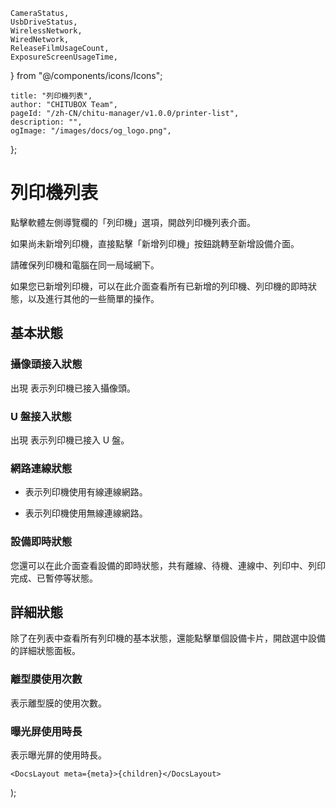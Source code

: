 	CameraStatus,
	UsbDriveStatus,
	WirelessNetwork,
	WiredNetwork,
	ReleaseFilmUsageCount,
	ExposureScreenUsageTime,
} from "@/components/icons/Icons";

	title: "列印機列表",
	author: "CHITUBOX Team",
	pageId: "/zh-CN/chitu-manager/v1.0.0/printer-list",
	description: "",
	ogImage: "/images/docs/og_logo.png",
};

# 列印機列表

點擊軟體左側導覽欄的「列印機」選項，開啟列印機列表介面。

如果尚未新增列印機，直接點擊「新增列印機」按鈕跳轉至<NextLink href="/zh-TW/docs/chitu-manager/latest/sections/add-printers">新增設備</NextLink>介面。

<ImageContainer>
	<AntdImage
		src={
			"/images/docs/zh-CN/chitu-manager/003-printer-list-main-printer.png"
		}
		style={{ maxWidth: "1050px" }}
	/>
</ImageContainer>

<Admonition type="note" title="注意">
	請確保列印機和電腦在同一局域網下。
</Admonition>

如果您已新增列印機，可以在此介面查看所有已新增的列印機、列印機的即時狀態，以及進行其他的一些簡單的<NextLink href="/zh-TW/docs/chitu-manager/latest/sections/operations">操作</NextLink>。

<ImageContainer>
	<AntdImage
		src={
			"/images/docs/zh-CN/chitu-manager/003-printer-list-printer-list.png"
		}
		style={{ maxWidth: "1050px" }}
	/>
</ImageContainer>

## 基本狀態

### 攝像頭接入狀態

出現 <CameraStatus /> 表示列印機已接入攝像頭。

### U 盤接入狀態

出現 <UsbDriveStatus /> 表示列印機已接入 U 盤。

### 網路連線狀態

-   <WiredNetwork /> 表示列印機使用有線連線網路。

-   <WirelessNetwork /> 表示列印機使用無線連線網路。

### 設備即時狀態

您還可以在此介面查看設備的即時狀態，共有離線、待機、連線中、列印中、列印完成、已暫停等狀態。

## 詳細狀態

除了在列表中查看所有列印機的基本狀態，還能點擊單個設備卡片，開啟選中設備的詳細狀態面板。

<ImageContainer>
	<AntdImage
		src={
			"/images/docs/zh-CN/chitu-manager/003-printer-list-detailed-list.png"
		}
		style={{ maxWidth: "400px" }}
	/>
</ImageContainer>

### 離型膜使用次數

<ReleaseFilmUsageCount /> 表示離型膜的使用次數。

### 曝光屏使用時長

<ExposureScreenUsageTime /> 表示曝光屏的使用時長。

	<DocsLayout meta={meta}>{children}</DocsLayout>
);
